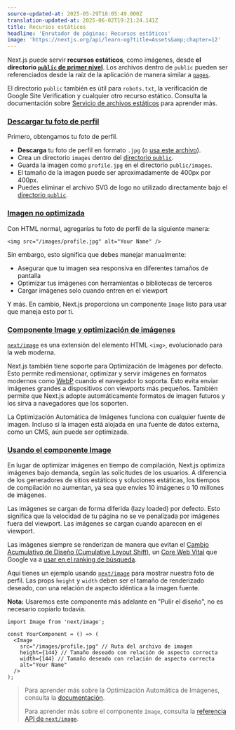 ```yaml
---
source-updated-at: 2025-05-29T18:05:49.000Z
translation-updated-at: 2025-06-02T19:21:24.141Z
title: Recursos estáticos
headline: 'Enrutador de páginas: Recursos estáticos'
image: 'https://nextjs.org/api/learn-og?title=Assets&amp;chapter=12'
---
```


Next.js puede servir **recursos estáticos**, como imágenes, desde **el directorio [`public` de primer nivel](/docs/basic-features/static-file-serving)**. Los archivos dentro de `public` pueden ser referenciados desde la raíz de la aplicación de manera similar a [`pages`](/docs/basic-features/pages).

El directorio `public` también es útil para `robots.txt`, la verificación de Google Site Verification y cualquier otro recurso estático. Consulta la documentación sobre [Servicio de archivos estáticos](/docs/basic-features/static-file-serving) para aprender más.

### [Descargar tu foto de perfil](#download-your-profile-picture)

Primero, obtengamos tu foto de perfil.

*   **Descarga** tu foto de perfil en formato `.jpg` (o [usa este archivo](https://github.com/vercel/next-learn/blob/main/basics/basics-final/public/images/profile.jpg)).
*   Crea un directorio `images` dentro del [directorio `public`](/docs/basic-features/static-file-serving).
*   Guarda la imagen como `profile.jpg` en el directorio `public/images`.
*   El tamaño de la imagen puede ser aproximadamente de 400px por 400px.
*   Puedes eliminar el archivo SVG de logo no utilizado directamente bajo el [directorio `public`](/docs/basic-features/static-file-serving).

### [Imagen no optimizada](#unoptimized-image)

Con HTML normal, agregarías tu foto de perfil de la siguiente manera:

```
<img src="/images/profile.jpg" alt="Your Name" />
```

Sin embargo, esto significa que debes manejar manualmente:

*   Asegurar que tu imagen sea responsiva en diferentes tamaños de pantalla
*   Optimizar tus imágenes con herramientas o bibliotecas de terceros
*   Cargar imágenes solo cuando entren en el viewport

Y más. En cambio, Next.js proporciona un componente `Image` listo para usar que maneja esto por ti.

### [Componente Image y optimización de imágenes](#image-component-and-image-optimization)

[`next/image`](/docs/api-reference/next/image) es una extensión del elemento HTML `<img>`, evolucionado para la web moderna.

Next.js también tiene soporte para Optimización de Imágenes por defecto. Esto permite redimensionar, optimizar y servir imágenes en formatos modernos como [WebP](https://developer.mozilla.org/docs/Web/Media/Formats/Image_types#webp) cuando el navegador lo soporta. Esto evita enviar imágenes grandes a dispositivos con viewports más pequeños. También permite que Next.js adopte automáticamente formatos de imagen futuros y los sirva a navegadores que los soporten.

La Optimización Automática de Imágenes funciona con cualquier fuente de imagen. Incluso si la imagen está alojada en una fuente de datos externa, como un CMS, aún puede ser optimizada.

### [Usando el componente Image](#using-the-image-component)

En lugar de optimizar imágenes en tiempo de compilación, Next.js optimiza imágenes bajo demanda, según las solicitudes de los usuarios. A diferencia de los generadores de sitios estáticos y soluciones estáticas, los tiempos de compilación no aumentan, ya sea que envíes 10 imágenes o 10 millones de imágenes.

Las imágenes se cargan de forma diferida (lazy loaded) por defecto. Esto significa que la velocidad de tu página no se ve penalizada por imágenes fuera del viewport. Las imágenes se cargan cuando aparecen en el viewport.

Las imágenes siempre se renderizan de manera que evitan el [Cambio Acumulativo de Diseño (Cumulative Layout Shift)](https://web.dev/cls/), un [Core Web Vital](https://web.dev/vitals/#core-web-vitals) que Google va a [usar en el ranking de búsqueda](https://webmasters.googleblog.com/2020/05/evaluating-page-experience.html).

Aquí tienes un ejemplo usando [`next/image`](/docs/api-reference/next/image) para mostrar nuestra foto de perfil. Las props `height` y `width` deben ser el tamaño de renderizado deseado, con una relación de aspecto idéntica a la imagen fuente.

**Nota:** Usaremos este componente más adelante en "Pulir el diseño", no es necesario copiarlo todavía.

```
import Image from 'next/image';
 
const YourComponent = () => (
  <Image
    src="/images/profile.jpg" // Ruta del archivo de imagen
    height={144} // Tamaño deseado con relación de aspecto correcta
    width={144} // Tamaño deseado con relación de aspecto correcta
    alt="Your Name"
  />
);
```

> Para aprender más sobre la Optimización Automática de Imágenes, consulta la [documentación](/docs/basic-features/image-optimization).
> 
> Para aprender más sobre el componente `Image`, consulta la [referencia API de `next/image`](/docs/api-reference/next/image).